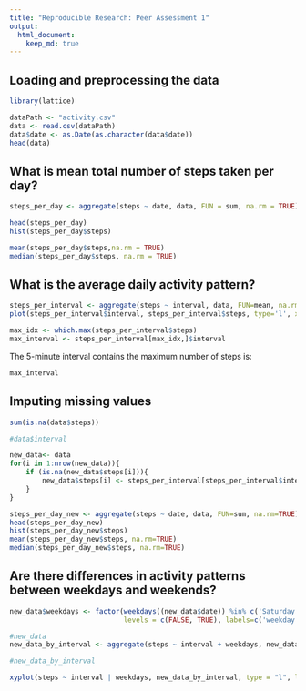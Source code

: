 ```yaml
---
title: "Reproducible Research: Peer Assessment 1"
output: 
  html_document:
    keep_md: true
---
```



## Loading and preprocessing the data
```r
library(lattice)

dataPath <- "activity.csv"
data <- read.csv(dataPath)
data$date <- as.Date(as.character(data$date))
head(data)
```


## What is mean total number of steps taken per day?
```r
steps_per_day <- aggregate(steps ~ date, data, FUN = sum, na.rm = TRUE)

head(steps_per_day)
hist(steps_per_day$steps)

```

```r
mean(steps_per_day$steps,na.rm = TRUE)
median(steps_per_day$steps, na.rm = TRUE)
```

## What is the average daily activity pattern?

```r
steps_per_interval <- aggregate(steps ~ interval, data, FUN=mean, na.rm=TRUE)
plot(steps_per_interval$interval, steps_per_interval$steps, type='l', xlab='5 min interval')

max_idx <- which.max(steps_per_interval$steps)
max_interval <- steps_per_interval[max_idx,]$interval
```

The 5-minute interval contains the maximum number of steps is: 
```r
max_interval
```

## Imputing missing values
```r
sum(is.na(data$steps))

#data$interval

new_data<- data
for(i in 1:nrow(new_data)){
    if (is.na(new_data$steps[i])){
        new_data$steps[i] <- steps_per_interval[steps_per_interval$interval==new_data$interval[i],]$steps
    }
}

steps_per_day_new <- aggregate(steps ~ date, data, FUN=sum, na.rm=TRUE)
head(steps_per_day_new)
hist(steps_per_day_new$steps)
mean(steps_per_day_new$steps, na.rm=TRUE)
median(steps_per_day_new$steps, na.rm=TRUE)

```

## Are there differences in activity patterns between weekdays and weekends?

```r
new_data$weekdays <- factor(weekdays((new_data$date)) %in% c('Saturday', 'Sunday'),
                            levels = c(FALSE, TRUE), labels=c('weekday', 'weekend'))

#new_data
new_data_by_interval <- aggregate(steps ~ interval + weekdays, new_data, mean)

#new_data_by_interval

xyplot(steps ~ interval | weekdays, new_data_by_interval, type = "l", layout = c(1, 2), xlab = "Interval", ylab = "Number of steps", main = 'Steps by intervals')

```
